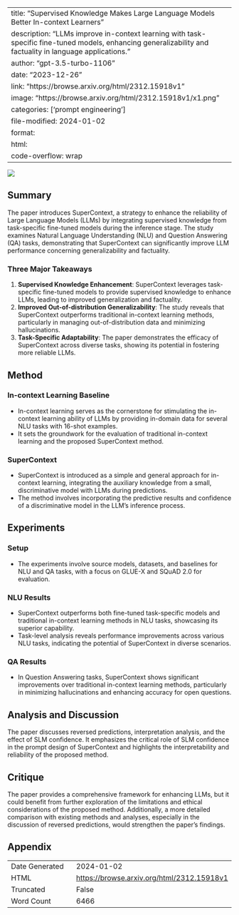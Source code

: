 
---
title: "Supervised Knowledge Makes Large Language Models Better In-context Learners"
description: "LLMs improve in-context learning with task-specific fine-tuned models, enhancing generalizability and factuality in language applications."
author: "gpt-3.5-turbo-1106"
date: "2023-12-26"
link: "https://browse.arxiv.org/html/2312.15918v1"
image: "https://browse.arxiv.org/html/2312.15918v1/x1.png"
categories: ['prompt engineering']
file-modified: 2024-01-02
format:
  html:
    code-overflow: wrap
---

![](https://browse.arxiv.org/html/2312.15918v1/x1.png)

## Summary

The paper introduces SuperContext, a strategy to enhance the reliability of Large Language Models (LLMs) by integrating supervised knowledge from task-specific fine-tuned models during the inference stage. The study examines Natural Language Understanding (NLU) and Question Answering (QA) tasks, demonstrating that SuperContext can significantly improve LLM performance concerning generalizability and factuality.

### Three Major Takeaways
1. **Supervised Knowledge Enhancement**: SuperContext leverages task-specific fine-tuned models to provide supervised knowledge to enhance LLMs, leading to improved generalization and factuality.
2. **Improved Out-of-distribution Generalizability**: The study reveals that SuperContext outperforms traditional in-context learning methods, particularly in managing out-of-distribution data and minimizing hallucinations.
3. **Task-Specific Adaptability**: The paper demonstrates the efficacy of SuperContext across diverse tasks, showing its potential in fostering more reliable LLMs.

## Method

### In-context Learning Baseline
- In-context learning serves as the cornerstone for stimulating the in-context learning ability of LLMs by providing in-domain data for several NLU tasks with 16-shot examples.
- It sets the groundwork for the evaluation of traditional in-context learning and the proposed SuperContext method.

### SuperContext
- SuperContext is introduced as a simple and general approach for in-context learning, integrating the auxiliary knowledge from a small, discriminative model with LLMs during predictions.
- The method involves incorporating the predictive results and confidence of a discriminative model in the LLM's inference process.

## Experiments

### Setup
- The experiments involve source models, datasets, and baselines for NLU and QA tasks, with a focus on GLUE-X and SQuAD 2.0 for evaluation.

### NLU Results
- SuperContext outperforms both fine-tuned task-specific models and traditional in-context learning methods in NLU tasks, showcasing its superior capability.
- Task-level analysis reveals performance improvements across various NLU tasks, indicating the potential of SuperContext in diverse scenarios.

### QA Results
- In Question Answering tasks, SuperContext shows significant improvements over traditional in-context learning methods, particularly in minimizing hallucinations and enhancing accuracy for open questions.

## Analysis and Discussion

The paper discusses reversed predictions, interpretation analysis, and the effect of SLM confidence. It emphasizes the critical role of SLM confidence in the prompt design of SuperContext and highlights the interpretability and reliability of the proposed method.

## Critique

The paper provides a comprehensive framework for enhancing LLMs, but it could benefit from further exploration of the limitations and ethical considerations of the proposed method. Additionally, a more detailed comparison with existing methods and analyses, especially in the discussion of reversed predictions, would strengthen the paper's findings.

## Appendix

|          |          |
|----------|----------|
| Date Generated     | 2024-01-02       |
| HTML     | [https://browse.arxiv.org/html/2312.15918v1](https://browse.arxiv.org/html/2312.15918v1)       |
| Truncated       | False       |
| Word Count       | 6466       |